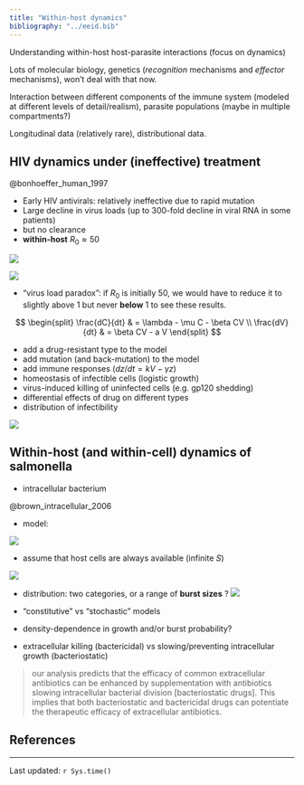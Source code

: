 ```yaml
---
title: "Within-host dynamics"
bibliography: "../eeid.bib"
---
```


Understanding within-host host-parasite interactions (focus on dynamics)

Lots of molecular biology, genetics (*recognition* mechanisms and *effector* mechanisms), won't deal with that now.

Interaction between different components of the immune system (modeled at different levels of detail/realism), parasite populations (maybe in multiple compartments?)

Longitudinal data (relatively rare), distributional data.

## HIV dynamics under (ineffective) treatment

@bonhoeffer_human_1997

- Early HIV antivirals: relatively ineffective due to rapid mutation
- Large decline in virus loads (up to 300-fold decline in viral RNA in some patients)
- but no clearance
- **within-host** $R_0 \approx 50$ 

![](pix/bonhoeffer_fig1.png)

![](pix/bonhoeffer_fig2.png)

- "virus load paradox": if $R_0$ is initially 50, we would have to reduce it to slightly above 1 but never **below** 1 to see these results.

$$
\begin{split}
\frac{dC}{dt} & = \lambda - \mu C - \beta CV \\
\frac{dV}{dt} & = \beta CV - a V
\end{split}
$$

- add a drug-resistant type to the model
- add mutation (and back-mutation) to the model
- add immune responses ($dz/dt = kV - \gamma z$)
- homeostasis of infectible cells (logistic growth)
- virus-induced killing of uninfected cells (e.g. gp120 shedding)
- differential effects of drug on different types
- distribution of infectibility

![](pix/bonhoeffer_fig3.png)

## Within-host (and within-cell) dynamics of salmonella

- intracellular bacterium

@brown_intracellular_2006

- model:

![](pix/brown_salmonella_fig1.png)

- assume that host cells are always available (infinite $S$)

![](pix/brown_salmonella_fig2.png)

- distribution: two categories, or a range of **burst sizes**
?
![](pix/brown_salmonella_fig3.png)

- "constitutive" vs "stochastic" models
- density-dependence in growth and/or burst probability?
- extracellular killing (bactericidal) vs slowing/preventing intracellular growth (bacteriostatic)

> our analysis predicts that the efficacy of common extracellular antibiotics can be enhanced by supplementation with antibiotics slowing intracellular bacterial division [bacteriostatic drugs]. This implies that both bacteriostatic and bactericidal drugs can potentiate the therapeutic efficacy of extracellular antibiotics. 

##  References
 
::: {#refs}
:::

---

Last updated: `r Sys.time()`
	
